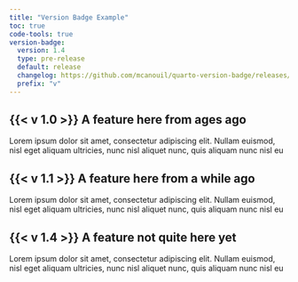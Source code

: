 ```yaml
---
title: "Version Badge Example"
toc: true
code-tools: true
version-badge:
  version: 1.4
  type: pre-release
  default: release
  changelog: https://github.com/mcanouil/quarto-version-badge/releases/tag/{{version}}
  prefix: "v"
---
```


## {{< v 1.0 >}} A feature here from ages ago

Lorem ipsum dolor sit amet, consectetur adipiscing elit. Nullam euismod, nisl
eget aliquam ultricies, nunc nisl aliquet nunc, quis aliquam nunc nisl eu

## {{< v 1.1 >}} A feature here from a while ago

Lorem ipsum dolor sit amet, consectetur adipiscing elit. Nullam euismod, nisl
eget aliquam ultricies, nunc nisl aliquet nunc, quis aliquam nunc nisl eu

## {{< v 1.4 >}} A feature not quite here yet

Lorem ipsum dolor sit amet, consectetur adipiscing elit. Nullam euismod, nisl
eget aliquam ultricies, nunc nisl aliquet nunc, quis aliquam nunc nisl eu
